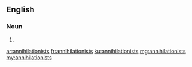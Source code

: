 ==English==

===Noun===
{{head|en}}

# {{plural of|annihilationist}}

[[ar:annihilationists]]
[[fr:annihilationists]]
[[ku:annihilationists]]
[[mg:annihilationists]]
[[my:annihilationists]]